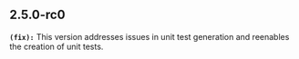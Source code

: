 ## 2.5.0-rc0
**`(fix):`** This version addresses issues in unit test generation and reenables the creation of unit tests.


